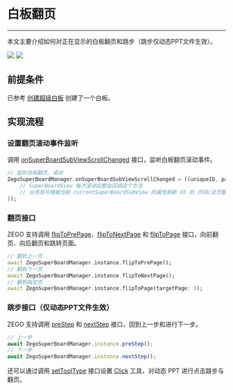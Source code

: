 # 白板翻页

- - -

本文主要介绍如何对正在显示的白板翻页和跳步（跳步仅动态PPT文件生效）。

<Frame width="512" height="auto" caption=""><img src="https://storage.zego.im/sdk-doc/Pics/WhiteboardView/filppage.gif" /></Frame>

<Frame width="512" height="auto" caption=""><img src="https://storage.zego.im/sdk-doc/Pics/WhiteboardView/step.gif" /></Frame>

## 前提条件

已参考 [创建超级白板](../Quick%20Start/create%20white%20board.mdx) 创建了一个白板。

## 实现流程

### 设置翻页滚动事件监听

调用 [onSuperBoardSubViewScrollChanged](https://pub.dev/documentation/zego_superboard/latest/zego_superboard_event_handler/ZegoSuperBoardEventHandler/onSuperBoardSubViewScrollChanged.html) 接口，监听白板翻页滚动事件。

```dart
// 监听白板翻页、滚动
ZegoSuperBoardManager.onSuperBoardSubViewScrollChanged = ((uniqueID, page, pageCount) { 
    // SuperBoardView 每次滚动后都会回调这个方法 
    // 业务层可根据当前 currentSuperBoardSubView 的属性刷新 UI 的 页码/总页数 等信息 
}); 
```
 

### 翻页接口

ZEGO 支持调用 [flipToPrePage](https://pub.dev/documentation/zego_superboard/latest/zego_superboard/ZegoSuperBoardManager/flipToPrePage.html)、[flipToNextPage](https://pub.dev/documentation/zego_superboard/latest/zego_superboard/ZegoSuperBoardManager/flipToNextPage.html) 和 [flipToPage](https://pub.dev/documentation/zego_superboard/latest/zego_superboard/ZegoSuperBoardManager/flipToPage.html) 接口，向前翻页、向后翻页和跳转页面。

```dart
// 翻到上一页 
await ZegoSuperBoardManager.instance.flipToPrePage(); 
// 翻到下一页 
await ZegoSuperBoardManager.instance.flipToNextPage(); 
// 翻到指定页 
await ZegoSuperBoardManager.instance.flipToPage(targetPage: 3); 
```

### 跳步接口（仅动态PPT文件生效）

ZEGO 支持调用 [preStep](https://pub.dev/documentation/zego_superboard/latest/zego_superboard/ZegoSuperBoardManager/preStep.html) 和 [nextStep](https://pub.dev/documentation/zego_superboard/latest/zego_superboard/ZegoSuperBoardManager/nextStep.html) 接口，回到上一步和进行下一步。

```javascript
// 上一步 
await ZegoSuperBoardManager.instance.preStep(); 
// 下一步 
await ZegoSuperBoardManager.instance.nextStep(); 
```

还可以通过调用 [setToolType](https://pub.dev/documentation/zego_superboard/latest/zego_superboard/ZegoSuperBoardManager/setToolType.html) 接口设置 [Click](https://pub.dev/documentation/zego_superboard/latest/zego_superboard_defines/ZegoSuperBoardTool.html#click) 工具，对动态 PPT 进行点击跳步与翻页。
